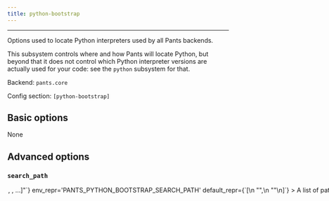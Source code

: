 ```yaml
---
title: python-bootstrap
---
```



---

Options used to locate Python interpreters used by all Pants backends.

This subsystem controls where and how Pants will locate Python, but beyond that it does not control which Python interpreter versions are actually used for your code: see the `python` subsystem for that.

Backend: <span className="color--primary">`pants.core`</span>

Config section: <span className="color--primary">`[python-bootstrap]`</span>

<span className={styles.options}>

## Basic options

None

## Advanced options

### `search_path`

<Option
  cli_repr={`--python-bootstrap-search-path="[<binary-paths>, <binary-paths>, ...]"`}
  env_repr='PANTS_PYTHON_BOOTSTRAP_SEARCH_PATH'
  default_repr={`[\n  "<PYENV>",\n  "<PATH>"\n]`}
>
A list of paths to search for Python interpreters.

Which interpeters are actually used from these paths is context-specific: the Python backend selects interpreters using options on the `python` subsystem, in particular, the `[python].interpreter_constraints` option.

You can specify absolute paths to interpreter binaries and/or to directories containing interpreter binaries. The order of entries does not matter.

The following special strings are supported:

- `<PATH>`, the contents of the PATH env var
- `<ASDF>`, all Python versions currently configured by ASDF `(asdf shell, ${HOME}/.tool-versions)`, with a fallback to all installed versions
- `<ASDF_LOCAL>`, the ASDF interpreter with the version in BUILD_ROOT/.tool-versions
- `<PYENV>`, all Python versions under $(pyenv root)/versions
- `<PYENV_LOCAL>`, the Pyenv interpreter with the version in BUILD_ROOT/.python-version
- `<PEXRC>`, paths in the PEX_PYTHON_PATH variable in /etc/pexrc or ~/.pexrc
  </Option>

### `names`

<Option
  cli_repr={`--python-bootstrap-names="[<python-binary-names>, <python-binary-names>, ...]"`}
  env_repr='PANTS_PYTHON_BOOTSTRAP_NAMES'
  default_repr={`[\n  "python",\n  "python3"\n]`}
>
The names of Python binaries to search for. See the `--search-path` option to influence where interpreters are searched for.

This does not impact which Python interpreter is used to run your code, only what is used to run internal tools.

</Option>

## Deprecated options

None

</span>

